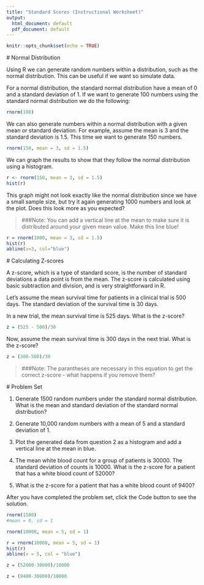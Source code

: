---
title: "Standard Scores (Instructional Worksheet)"
output:
  html_document: default
  pdf_document: default
---

```{r setup, include=FALSE}
knitr::opts_chunk$set(echo = TRUE)
```

<script src="hideOutput.js"></script>

<link rel="stylesheet" type="text/css" href="fold.css">


#\textcolor{blue}{1.1} Normal Distribution

Using R we can generate random numbers within a distribution, such as the normal distribution. This can be useful if we want so simulate data.

For a normal distribution, the standard normal distribution have a mean of 0 and a standard deviation of 1. If we want to generate 100 numbers using the standard normal distribution we do the following:

```{r eval = FALSE}
rnorm(100)
```

We can also generate numbers within a normal distribution with a given mean or standard deviation. For example, assume the mean is 3 and the standard deviation is 1.5. This time we want to generate 150 numbers. 

```{r eval = FALSE}
rnorm(150, mean = 3, sd = 1.5)
```

We can graph the results to show that they follow the normal distribution using a histogram.

```{r eval = FALSE}
r <- rnorm(150, mean = 3, sd = 1.5)
hist(r)
```

This graph might not look exactly like the normal distribution since we have a small sample size, but try it again generating 1000 numbers and look at the plot. Does this look more as you expected?

>###Note: You can add a vertical line at the mean to make sure it is distributed around your given mean value. Make this line blue!

```{r eval = FALSE}
r = rnorm(1000, mean = 3, sd = 1.5)
hist(r)
abline(v=3, col="blue")
```


#\textcolor{blue}{1.2} Calculating Z-scores

A z-score, which is a type of standard score, is the number of standard deviations a data point is from the mean.
The z-score is calculated using basic subtraction and division, and is very straightforward in R.

Let's assume the mean survival time for patients in a clinical trial is 500 days. The standard deviation of the survival time is 30 days.

In a new trial, the mean survival time is 525 days. What is the z-score?

```{r eval = FALSE}
z = (525 - 500)/30
```

Now, assume the mean survival time is 300 days in the next trial. What is the z-score?

```{r eval = FALSE}
z = (300-500)/30
```

>###Note: The parantheses are necessary in this equation to get the correct z-score - what happens if you remove them?


\newpage

#\textcolor{blue}{1.3} Problem Set

1. Generate 1500 random numbers under the standard normal distribution. What is the mean and standard deviation of the standard normal distribution?

2. Generate 10,000 random numbers with a mean of 5 and a standard deviation of 1. 

3. Plot the generated data from question 2 as a histogram and add a vertical line at the mean in blue.

4. The mean white blood count for a group of patients is 30000. The standard deviation of counts is 10000. What is the z-score for a patient that has a white blood count of 52000?

5. What is the z-score for a patient that has a white blood count of 9400?


After you have completed the problem set, click the Code button to see the solution.


<div class="fold s">

```{r eval = FALSE}
rnorm(1500)
#mean = 0, sd = 1

rnorm(10000, mean = 5, sd = 1)

r = rnorm(10000, mean = 5, sd = 1)
hist(r)
abline(v = 5, col = "blue")

z = (52000-30000)/10000

z = (9400-30000)/10000

```

</div>